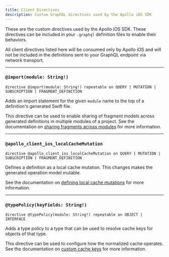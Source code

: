 ```yaml
---
title: Client Directives
description: Custom GraphQL directives used by the Apollo iOS SDK
---
```


These are the custom directives used by the Apollo iOS SDK. These directives can be included in your `.graphql` definition files to enable their behaviors.

All client directives listed here will be consumed only by Apollo iOS and will not be included in the definitions sent to your GraphQL endpoint via network transport.

---

### `@import(module: String!)`

`directive @import(module: String!) repeatable on QUERY | MUTATION | SUBSCRIPTION | FRAGMENT_DEFINITION`

Adds an import statement for the given `module` name to the top of a definition's generated Swift file.

This directive can be used to enable sharing of fragment models across generated definitions in multiple modules of a project. See the documentation on [sharing fragments across modules](./project-configuration/operation-models#sharing-fragments-across-modules) for more information.

---

### `@apollo_client_ios_localCacheMutation`

`directive @apollo_client_ios_localCacheMutation on QUERY | MUTATION | SUBSCRIPTION | FRAGMENT_DEFINITION`

Defines a definition as a local cache mutation. This changes makes the generated operation model mutable.

See the documentation on [defining local cache mutations](./caching/cache-transactions#defining-local-cache-mutations) for more information.

---

### `@typePolicy(keyFields: String!)`

`directive @typePolicy(module: String!) repeatable on OBJECT | INTERFACE`

Adds a type policy to a type that can be used to resolve cache keys for objects of that type.

This directive can be used to configure how the normalized cache operates. See the documentation on [custom cache keys](./caching/cache-key-resolution) for more information.